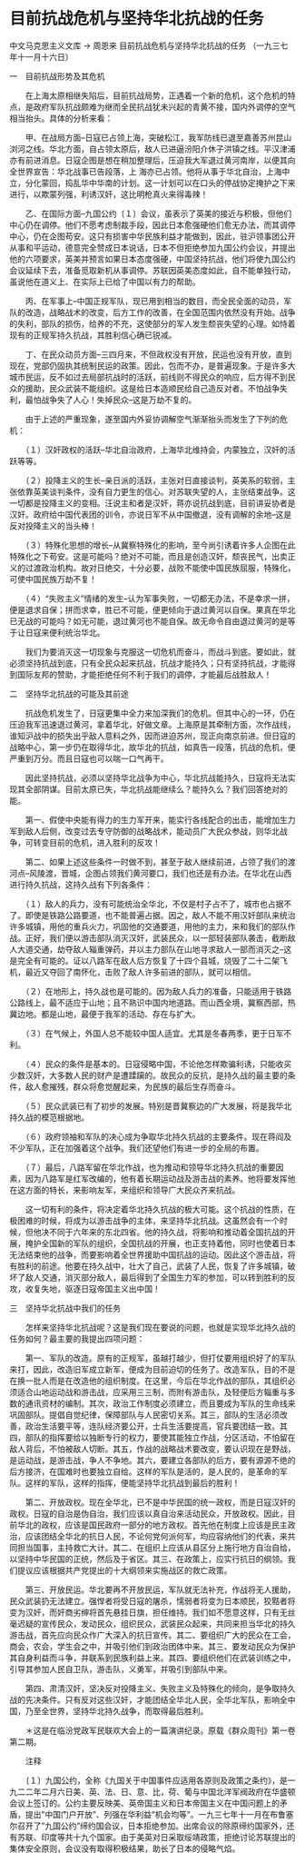 # 目前抗战危机与坚持华北抗战的任务

中文马克思主义文库 -> 周恩来
目前抗战危机与坚持华北抗战的任务
（一九三七年十一月十六日）


一　目前抗战形势及其危机

　　在上海太原相继失陷后，目前抗战局势，正遇着一个新的危机，这个危机的特点，是政府军队抗战颇难为继而全民抗战犹未兴起的青黄不接，国内外调停的空气相当抬头。具体的分析来看：

　　甲、在战局方面--日寇已占领上海，突破松江，我军防线已退至嘉善苏州昆山浏河之线。华北方面，自占领太原后，敌人已进逼汾阳介休子洪镇之线。平汉津浦亦有前进消息。日寇企图是想在稍加整理后，压迫我大军退过黄河南岸，以便其向全世界宣告：华北战事已告段落，上 海亦已占领。他将从事于华北自治，上海中立，分化蒙回，捣乱华中华南的计划。这一计划可以在口头的停战协定掩护之下来进行，以欺蒙列强，利诱汉奸，这比明枪真火来得毒辣！

　　乙、在国际方面--九国公约〔１〕会议，虽表示了英美的接近与积极，但他们中心仍在调停。他们不愿考虑制裁手段，因此日本愈强硬他们愈无办法，而其调停中心，仍在企图苟安。这只有损害中华民族利益才能做到，因此，驻沪领事团公开从事和平运动，德意完全赞成日本说话，日本不但拒绝参加九国公约会议，并提出他的六项要求，英美并预言如果日本态度强硬，中国坚持抗战，他们将使九国公约会议延续下去，准备觅取新机从事调停。苏联因英美态度如此，自不能单独行动，虽说他在道义上、在实际上已给了中国以有力的帮助。

　　丙、在军事上--中国正规军队，现已用到相当的数目，而全民全面的动员，军队的改造，战略战术的改变，后方工作的改善，在全国范围内依然没有开始。战争的失利，部队的损伤，给养的不充，这使部分的军人发生颓丧失望的心理。如恃着现有的正规军持久抗战，其胜利信心确已锐减。

　　丁、在民众动员方面--三四月来，不但政权没有开放，民运也没有开放，直到现在，党部仍固执其统制民运的政策。因此，包而不办，是普遍现象。于是许多大城市民运，反不如过去局部抗战时的活跃，前线则不得民众的响应，后方得不到民众的援助，民众武装不能组织。这是给日本造顺民给自己造反对者。不怕战争失利，最怕战争失了人心！失掉民众--这是万劫不复的。

　　由于上述的严重现象，遂至国内外妥协调解空气渐渐抬头而发生了下列的危机：

　　（１）汉奸政权的活跃--华北自治政府，上海华北维持会，内蒙独立，汉奸的活跃等等。

　　（２）投降主义的生长--亲日派的活跃，主张对日直接谈判，英美系的软弱，主张依靠英美谈判条件，没有自力更生的信心。对苏联失望的人，主张结束战争。这一切都是投降主义的变相。汪说主和者是汉奸，蒋亦说抗战到底，目前讲妥协者是汉奸。政府给中国代表团的训令，亦说日军不从中国撤退，没有调解的余地--这是反对投降主义的当头棒！

　　（３）特殊化思想的增长--从冀察特殊化的影响，至今尚引诱着许多人企图在此特殊化之下苟安。这是可能吗？绝对不可能，而且是创造汉奸，颓丧民气，出卖正义的过渡政治机构。故对日绝交，十分必要，战败不能使中国民族屈服，特殊化，可使中国民族万劫不复！

　　（４）"失败主义"情绪的发生--认为军事失败，一切都无办法，不是幸求一拼，便是退求自保；拼而求幸，胜已不可能，便更倾向于退过黄河以自保。果真在华北已无战的可能吗？如无可能，退过黄河也不能自保。故无命令自由退过黄河的是等于让日寇来便利统治华北。

　　我们为要消灭这一切现象与克服这一切危机而奋斗，而战斗到底。要如此，就必须坚持抗战到底，只有全民众起来抗战，抗战才能持久；只有坚持抗战，才能得到国际友邦的赞助，才能拒绝任何不利于我们的调停，才能最后战胜敌人！

二　坚持华北抗战的可能及其前途

　　抗战危机发生了，日寇更集中全力来加深我们的危机。但其中心的一环，仍在压迫我军迅速退过黄河，拿着华北，好做文章。上海原是其牵制方面，次作战线，谁知沪战中的损失出乎敌人意料之外，因而进迫苏州，现正向南京前进。但日寇的战略中心，第一步仍在取得华北，故华北的抗战，如真告一段落，抗战的危机，便严重到万分。而且日寇也可以喘一口气再干。

　　因此坚持抗战，必须以坚持华北战争为中心，华北抗战能持久，日寇将无法实现其全部阴谋。目前太原已失，华北抗战能继续么？能持久么？我们回答绝对的能。

　　第一、假使中央能有得力的生力军开来，能实行各线配合的出击，能增加生力军到敌人后侧，改变过去专守防御的战略战术，能动员广大民众参战，则华北战争，可转变目前的危机，进入胜利的反攻！

　　第二、如果上述这些条件一时做不到，甚至于敌人继续前进，占领了我们的渡河点--风陵渡，晋城，企图占领我们黄河要口，我们也还是有办法。在华北在山西进行持久抗战，这持久战有下列各条件：

　　（１）敌人的兵力，没有可能统治全华北，不仅是村子占不了，城市也占据不了。即使是铁路公路要道，也不能普遍占据。因之，敌人不能不用汉奸部队来统治许多城镇，用他的重兵火力，巩固他的交通要道，用他的主力，来和我们的部队作战。正好，我们便以游击部队消灭汉奸，武装民众，以一部轻装部队袭击，截断敌人大道交通，劫夺敌人辎重弹药，并以主力部队在山地寻求敌人一部而消灭之--这是完全有可能的。证以八路军在敌人后方恢复了十四个县城，烧毁了二十二架飞机，最近又夺回了南怀化，击败了敌人许多前进的部队，就可以相信。

　　（２）在地形上，持久战也是可能的。因为敌人兵力的准备，只能适用于铁路公路线上，最不适应于山地；且不熟识中国内地道路。而山西全境，冀察西部，热冀边地。都是山地，最便于我军的活动、存在与扩大。

　　（３）在气候上，外国人总不能较中国人适宜。尤其是冬春两季，更于日军不利。

　　（４）民众的条件是基本的。日寇侵略中国，不论他怎样欺骗利诱，只能收买少数汉奸，大多数人民的财产是遭蹂躏的。故民众的反抗，是持久战的最主要的条件，敌人愈摧残，群众将愈觉醒起来，为民族的最后生存而奋斗。

　　（５）民众武装已有了初步的发展。特别是晋冀察边的广大发展，将是我华北持久战的模范根据地。

　　（６）政府领袖和军队的决心成为争取华北持久抗战的主要条件。现在蒋阎及不少军队，正在加强着这个战争。我们还望他们有进一步的全局的布置。

　　（７）最后，八路军留在华北作战，也为推动和领导华北持久抗战的重要因素，因为八路军是红军改编的，他有着长期运动战及游击战的素养。他将要发挥他在这方面的特长，来影响友军，来组织和领导广大民众齐来抗战。

　　这一切有利的条件，将决定着华北持久抗战的极大可能。这个抗战的性质，在极困难的时候，将成为以游击战争的主体，来坚持华北抗战。这虽然会有一个时候，但他决不同于六年来的东北四省。他的持久战，将影响和推动着全国抗战的开展，掩护全国新的军队的组织，全国抗战的开展，也正支持着他，同时也使着日本无法结束他的战争，而要影响着全世界援助中国抗战的运动。因此这个游击战，将有胜利的前途。他要在持久战中，壮大了自己，武装了人民，恢复了许多城镇，破坏了敌人交通，消灭部分敌人，最后得到了全国生力军的参加，可以转到胜利的反攻，收复失地，驱逐日寇帝国主义出中国！

三　坚持华北抗战中我们的任务

　　怎样来坚持华北抗战呢？这是我们现在要说的问题，也就是实现华北持久战的任务如何？最主要的我提出四项问题：

　　第一、军队的改造。原有的正规军，虽越打越少，但打仗要用组织好了的军队来打，因此，改造旧军成立新军，便成为目前迫切的任务了。改造军队，目的不是在换一批人而是在改造他的组织制度。在这里，今后在华北作战的部队，其组织必须适合山地运动战和游击战，应采用三三制，而附有游击队，及轻便后方辎重与多数的通讯资材的编制。其次，政治工作制度必须建立，而且要成为军队的生命线来巩固部队。提倡自觉纪律，保障部队与人民密切关系。其三，部队的生活必须改善，政治生活要平等，连队经济要公开，士兵生活要提高，官兵要团结一致。其四，部队的指挥要给以独断专行的权力，要使其能独立作战，分区活动，不怕留在敌人背后，不怕被敌人切断。其五，作战的战略战术要改变，要认识现在是野战，是运动战，是游击战，争人不争地。其六，要建立各部队的后方，要有源源不绝的后方接济，在国难时也要独立自给。这样的军队是活的，是人民的，是革命的军队。这样的军队，这样的指挥，便能坚持华北抗战到最后的胜利！

　　第二、开放政权。现在全华北，已不是中华民国的统一政权，而是日寇汉奸的政权。日寇的自治是伪自治，我们应该以真自治来活动民众，开放政权。因此，目前华北的政权，应该是国民政府一部分的地方政权。首先他在制度上应该是民主政治，应该团结全华北的抗日人民，不论何党何派何军，均应容纳他们的代表，来共同担当国事，主持救亡大计。其二、在组织上应该从县区分上施行地方自治自给，以坚持中华民国的正统，然后及于省区。其三、在政策上，应实行抗日的纲领。我们提议应该根据共产党提出的十大纲领来实施战区的救亡政策。

　　第三、开放民运。华北要再不开放民运，军队就无法补充，作战将无人援助，民众武装扔无法建立。强悍者将受日寇的屠杀，懦弱者将变为日本顺民，狡黠者将变为汉奸，而奸商劣绅将首先悬挂日旗，担任维持。我们如不愿意这样，只有无丝毫迟疑的宣传民众，发动民众，组织民众，武装民众起来，共同来担当华北的持久游击战，首先应向民众作广大深入的抗日宣传。其二、要组织广大的民众在工会，商会，农会，学生会之中，并吸引他们到政治团体中来。其三、要发动民众为保护其自身利益而斗争，并联系到民族利益上来。其四、要组织他们在武装训练之中，引导其参加人民自卫队，游击队，义勇军，并吸引到部队中来。

　　第四、肃清汉奸，坚决反对投降主义、失败主义及特殊化的倾向，是争取持久战的先决条件。只有反对这些汉奸，才能团结全华北人民，全华北军队，影响全中国，乃至全世界，坚持华北持久战争，而取得最后胜利。



　　＊这是在临汾党政军民联欢大会上的一篇演讲纪录。原载《群众周刊》第一卷第二期。

　　注释

　　〔１〕九国公约，全称《九国关于中国事件应适用各原则及政策之条约》，是一九二二年二月六日美、英、法、日、意、比，荷、葡与中国北洋军阀政府在华盛顿会议上签订的。公约主要反映美、英帝国主义和日本帝国主义在中国问题上的矛盾，提出"中国门户开放"、列强在华利益"机会均等"。一九三七年十一月在布鲁塞尔召开了"九国公约"缔约国会议，日本拒绝参加。出席会议的除原缔约国家外，还有苏联、印度等共十九个国家。由于美英对日采取绥靖政策，拒绝讨论苏联提出的集体安全原则，会议没有取得积极结果，助长了日本的侵略气焰。



